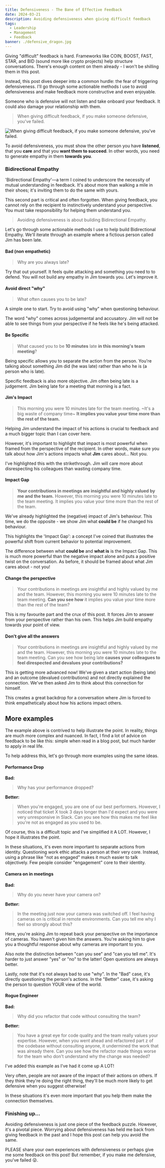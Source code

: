 ```yaml
---
title: Defensiveness - The Bane of Effective Feedback
date: 2024-03-21
description: Avoiding defensiveness when giving difficult feedback
tags:
  - Leadership
  - Management
  - Feedback
banner: ./defensive_dragon.jpg
---
```


Giving "difficult" feedback is hard.
Frameworks like COIN, BOOST, FAST, STAR, and BID (sound more like crypto projects) help structure conversations.
There's enough content on them already - I won't be shilling them in this post.

Instead, this post dives deeper into a common hurdle: the fear of triggering defensiveness.
I'll go through some actionable methods I use to avoid defensiveness and make feedback more constructive and even enjoyable.

Someone who is defensive will not listen and take onboard your feedback.
It could also damage your relationship with them.

> When giving difficult feedback, if you make someone defensive, you've failed.

![When giving difficult feedback, if you make someone defensive, you've failed.](./defensive_dragon.jpg)

To avoid defensiveness, you must show the other person you have **listened**, that you **care** and that you **want them to succeed**.
In other words, you need to generate empathy in them **towards you**.

### Bidirectional Empathy
'Bidirectional Empathy'—a term I coined to underscore the necessity of mutual understanding in feedback.
It's about more than walking a mile in their shoes; it's inviting them to do the same with yours.

This second part is critical and often forgotten.
When giving feedback, you cannot rely on the recipient to instinctively understand your perspective.
You must take responsibility for helping them understand you.

> Avoiding defensiveness is about building Bidirectional Empathy.

Let's go through some actionable methods I use to help build Bidirectional Empathy.
We'll iterate through an example where a fictious person called Jim has been late.

#### Bad (non empathetic)

> Why are you always late?

Try that out yourself.
It feels quite attacking and something you need to to defend.
You will not build any empathy in Jim towards you.
Let's improve it.

#### Avoid direct "why"

> What often causes you to be late?

A simple one to start. Try to avoid using "why" when questioning behaviour.

The word "why" comes across judgemental and accusatory.
Jim will not be able to see things from your perspective if he feels like he's being attacked.

#### Be Specific
> What caused you to be **10 minutes** late **in this morning's team meeting**?

Being specific allows you to separate the action from the person.
You're talking about something Jim did (he was late) rather than who he is (a person who is late).

Specific feedback is also more objective.
Jim often being late is a judgement.
Jim being late for a meeting that morning is a fact.

#### Jim's Impact
> This morning you were 10 minutes late for the team meeting.
> ~It's a big waste of company time~ **It implies you value your time more than the rest of the team.**

Helping Jim understand the impact of his actions is crucial to feedback and a much bigger topic than I can cover here.

However, it's important to highlight that impact is most powerful when framed from the perspective of the recipient.
In other words, make sure you talk about how Jim's actions impacts what **Jim** cares about... Not you.

I've highlighted this with the strikethrough.
Jim will care more about disrespecting his colleagues than wasting company time.

#### Impact Gap
> **Your contributions in meetings are insightful and highly valued by me and the team.**
> However, this morning you were 10 minutes late to the team meeting.
> It implies you value your time more than the rest of the team.

We've already highlighted the (negative) impact of Jim's behaviour.
This time, we do the opposite - we show Jim what **could be** if he changed his behaviour.

This highlights the 'Impact Gap': a concept I've coined that illustrates the powerful shift from current behavior to potential improvement.

The difference between what **could be** and **what is** is the Impact Gap.
This is much more powerful than the negative impact alone and puts a positive twist on the conversation.
As before, it should be framed about what Jim cares about - not you!

#### Change the perspective
> Your contributions in meetings are insightful and highly valued by me and the team.
> However, this morning you were 10 minutes late to the team meeting.
> **Can you see how** it implies you value your time more than the rest of the team?

This is my favourite part and the crux of this post.
It forces Jim to answer from your perspective rather than his own.
This helps Jim build empathy towards your point of view.

#### Don't give all the answers
> Your contributions in meetings are insightful and highly valued by me and the team.
> However, this morning you were 10 minutes late to the team meeting.
> Can you see how being late **causes your colleagues to feel direspected and devalues your contributions?**

This is getting more advanced now!
We've given a start action (being late) and an outcome (devalued contributions) and not directly explained the connection.
We've then asked Jim to think about this connection for himself.

This creates a great backdrop for a conversation where Jim is forced to think empathetically about how his actions impact others.

## More examples
The example above is contrived to help illustrate the point.
In reality, things are much more complex and nuanced.
In fact, I find a lot of advice on feedback to be like this: simple when read in a blog post, but much harder to apply in real life.

To help address this, let's go through more examples using the same ideas.

#### Performance Drop
**Bad:**
> Why has your performance dropped?

**Better:**
> When you're engaged, you are one of our best performers.
> However, I noticed that ticket X took 3 days longer than I'd expect and you were very unresponsive in Slack.
> Can you see how this makes me feel like you're not as engaged as you used to be.

Of course, this is a difficult topic and I've simplified it A LOT.
However, I hope it illustrates the point.

In these situations, it's even more important to separate actions from identity.
Questioning work ethic attacks a person at their very core.
Instead, using a phrase like "not as engaged" makes it much easier to talk objectively.
Few people consider "engagement" core to their identity.

#### Camera on in meetings
**Bad:**
> Why do you never have your camera on?

**Better:**
> In the meeting just now your camera was switched off.
> I feel having cameras on is critical in remote environments.
> Can you tell me why I feel so strongly about this?

Here, you're asking Jim to repeat back your perspective on the importance of cameras.
You haven't given him the answers.
You're asking him to give you a thoughtful response about why cameras are important to you.

Also note the distinction between "can you see" and "can you tell me".
It's harder to just answer "yes" or "no" to the latter!
Open questions are always better.

Lastly, note that it's not always bad to use "why".
In the "Bad" case, it's directly questioning the person's actions.
In the "Better" case, it's asking the person to question YOUR view of the world.

#### Rogue Engineer
**Bad:**
> Why did you refactor that code without consulting the team?

**Better:**
> You have a great eye for code quality and the team really values your expertise.
> However, when you went ahead and refactored part z of the codebase without consulting anyone, it undermined the work that was already there.
> Can you see how the refactor made things worse for the team who don't understand why the change was needed?

I've added this example as I've had it come up A LOT!

Very often, people are not aware of the impact of their actions on others.
If they think they're doing the right thing, they'll be much more likely to get defensive when you suggest otherwise!

In these situations it's even more important that you help them make the connection themselves.

### Finishing up...

Avoiding defensiveness is just one piece of the feedback puzzle.
However, it's a pivotal piece.
Worrying about defensiveness has held me back from giving feedback in the past and I hope this post can help you avoid the same.

PLEASE share your own experiences with defensiveness or perhaps give me some feedback on this post!
But remember, if you make me defensive, you've failed 😜.
